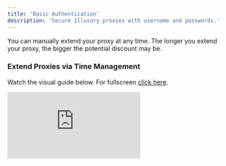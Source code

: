 ```yaml
---
title: 'Basic Authentication'
description: 'Secure Illusory proxies with username and passwords.'
---
```


You can manually extend your proxy at any time. The longer you extend your proxy, the bigger the potential discount may be.

### Extend Proxies via Time Management

Watch the visual guide below. For fullscreen [click here](https://app.arcade.software/share/KrJk8QbfVM3szAMKV1sD).

<div style={{
  position: 'relative',
  paddingBottom: 'calc(62.5% + 41px)',
  height: '0'
  }}>
<iframe
  src="https://demo.arcade.software/KrJk8QbfVM3szAMKV1sD?embed"
  title="Basic Authentication"
  frameborder="0"
  loading="lazy"
  allowfullscreen
  webkitallowfullscreen
  mozallowfullscreen
  style={{
    background: '#000000',
    width: '100%',
    height: '100%',
    position: 'absolute',
    top: '0',
    left: '0',
    colorScheme: 'none'
  }}></iframe>
</div>
